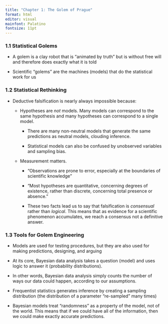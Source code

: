 ```yaml
---
title: "Chapter 1: The Golem of Prague"
format: html
editor: visual
mainfont: Palatino
fontsize: 11pt
---
```


### 1.1 Statistical Golems

-   A golem is a clay robot that is "animated by truth" but is without free will and therefore does exactly what it is told

-   Scientific "golems" are the machines (models) that do the statistical work for us

### 1.2 Statistical Rethinking

-   Deductive falsification is nearly always impossible because:

    -   Hypotheses are *not* models. Many models can correspond to the same hypothesis and many hypotheses can correspond to a single model.

        -   There are many non-neutral models that generate the same predictions as neutral models, clouding inference.

        -   Statistical models can also be confused by unobserved variables and sampling bias.

    -   Measurement matters.

        -   "Observations are prone to error, especially at the boundaries of scientific knowledge"

        -   "Most hypotheses are quantitative, concerning degrees of existence, rather than discrete, concerning total presence or absence."

        -   These two facts lead us to say that falsification is *consensual* rather than *logical*. This means that as evidence for a scientific phenomenon accumulates, we reach a consensus not a definitive answer.

### 1.3 Tools for Golem Engineering

-   Models are used for testing procedures, but they are also used for making predictions, designing, and arguing

-   At its core, Bayesian data analysis takes a question (model) and uses logic to answer it (probability distributions).

-   In other words, Bayesian data analysis simply counts the number of ways our data could happen, according to our assumptions.

-   Frequentist statistics generates inference by creating a sampling distribution (the distribution of a parameter "re-sampled" many times)

-   Bayesian models treat "randomness" as a property of the model, not of the world. This means that if we could have all of the information, then we could make exactly accurate predictions.
